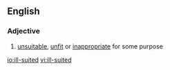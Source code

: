 ==English==
===Adjective===
{{en-adj}}
# [[unsuitable]], [[unfit]] or [[inappropriate]] for some purpose

[[io:ill-suited]]
[[vi:ill-suited]]